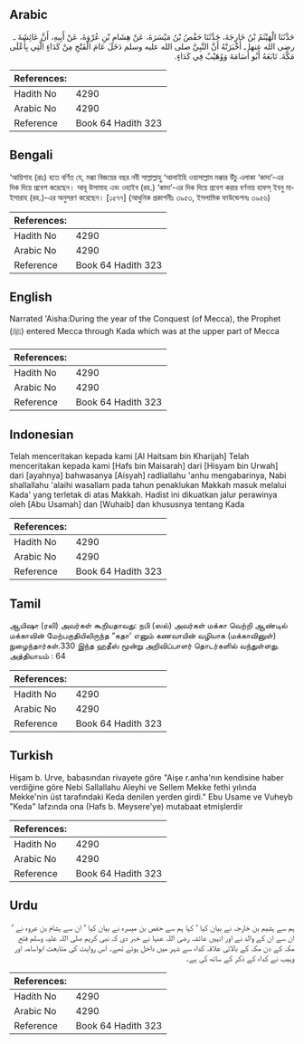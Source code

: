 ## Arabic


<div dir="rtl" lang="ar" style={{fontSize:'larger',backgroundColor:'#f8f9fa',padding:20}}>
حَدَّثَنَا الْهَيْثَمُ بْنُ خَارِجَةَ، حَدَّثَنَا حَفْصُ بْنُ مَيْسَرَةَ، عَنْ هِشَامِ بْنِ عُرْوَةَ، عَنْ أَبِيهِ، أَنَّ عَائِشَةَ ـ رضى الله عنها ـ أَخْبَرَتْهُ أَنَّ النَّبِيَّ صلى الله عليه وسلم دَخَلَ عَامَ الْفَتْحِ مِنْ كَدَاءٍ الَّتِي بِأَعْلَى مَكَّةَ‏.‏ تَابَعَهُ أَبُو أُسَامَةَ وَوُهَيْبٌ فِي كَدَاءٍ‏.‏
</div>
<div style={{backgroundColor:'#f8f9fa',padding:20, marginBottom: 10}}><table> <thead> <tr> <th>References:</th> <th></th> </tr> </thead> <tbody><tr><td>Hadith No</td><td>4290</td></tr><tr><td>Arabic No</td><td>4290</td></tr><tr><td>Reference</td><td>Book 64 Hadith 323</td></tr></tbody></table></div>

## Bengali


<div dir="ltr" lang="bn" style={{fontSize:'larger',backgroundColor:'#f8f9fa',padding:20}}>
‘আয়িশাহ (রাঃ) হতে বর্ণিত যে, মক্কা বিজয়ের বছর নবী সাল্লাল্লাহু ‘আলাইহি ওয়াসাল্লাম মক্কার উঁচু এলাকা ‘কাদা’-এর দিক দিয়ে প্রবেশ করেছেন। আবূ উসামাহ এবং ওহাইব (রহ.) ‘কাদা’-এর দিক দিয়ে প্রবেশ করার বর্ণনায় হাফস্ ইবনু মাইসারাহ (রহ.)-এর অনুসরণ করেছেন। [১৫৭৭] (আধুনিক প্রকাশনীঃ ৩৯৫৩, ইসলামিক ফাউন্ডেশনঃ ৩৯৫৬)
</div>
<div style={{backgroundColor:'#f8f9fa',padding:20, marginBottom: 10}}><table> <thead> <tr> <th>References:</th> <th></th> </tr> </thead> <tbody><tr><td>Hadith No</td><td>4290</td></tr><tr><td>Arabic No</td><td>4290</td></tr><tr><td>Reference</td><td>Book 64 Hadith 323</td></tr></tbody></table></div>

## English


<div dir="ltr" lang="en" style={{fontSize:'larger',backgroundColor:'#f8f9fa',padding:20}}>
Narrated 'Aisha:During the year of the Conquest (of Mecca), the Prophet (ﷺ) entered Mecca through Kada which was at the upper part of Mecca
</div>
<div style={{backgroundColor:'#f8f9fa',padding:20, marginBottom: 10}}><table> <thead> <tr> <th>References:</th> <th></th> </tr> </thead> <tbody><tr><td>Hadith No</td><td>4290</td></tr><tr><td>Arabic No</td><td>4290</td></tr><tr><td>Reference</td><td>Book 64 Hadith 323</td></tr></tbody></table></div>

## Indonesian


<div dir="ltr" lang="id" style={{fontSize:'larger',backgroundColor:'#f8f9fa',padding:20}}>
Telah menceritakan kepada kami [Al Haitsam bin Kharijah] Telah menceritakan kepada kami [Hafs bin Maisarah] dari [Hisyam bin Urwah] dari [ayahnya] bahwasanya [Aisyah] radliallahu 'anhu mengabarinya, Nabi shallallahu 'alaihi wasallam pada tahun penaklukan Makkah masuk melalui Kada' yang terletak di atas Makkah. Hadist ini dikuatkan jalur perawinya oleh [Abu Usamah] dan [Wuhaib] dan khususnya tentang Kada
</div>
<div style={{backgroundColor:'#f8f9fa',padding:20, marginBottom: 10}}><table> <thead> <tr> <th>References:</th> <th></th> </tr> </thead> <tbody><tr><td>Hadith No</td><td>4290</td></tr><tr><td>Arabic No</td><td>4290</td></tr><tr><td>Reference</td><td>Book 64 Hadith 323</td></tr></tbody></table></div>

## Tamil


<div dir="ltr" lang="ta" style={{fontSize:'larger',backgroundColor:'#f8f9fa',padding:20}}>
ஆயிஷா (ரலி) அவர்கள் கூறியதாவது: நபி (ஸல்) அவர்கள் மக்கா வெற்றி ஆண்டில் மக்காவின் மேற்பகுதியிலிருந்த “கதா' எனும் கணவாயின் வழியாக (மக்காவினுள்) நுழைந்தார்கள்.330 இந்த ஹதீஸ் மூன்று அறிவிப்பாளர் தொடர்களில் வந்துள்ளது. அத்தியாயம் : 64
</div>
<div style={{backgroundColor:'#f8f9fa',padding:20, marginBottom: 10}}><table> <thead> <tr> <th>References:</th> <th></th> </tr> </thead> <tbody><tr><td>Hadith No</td><td>4290</td></tr><tr><td>Arabic No</td><td>4290</td></tr><tr><td>Reference</td><td>Book 64 Hadith 323</td></tr></tbody></table></div>

## Turkish


<div dir="ltr" lang="tr" style={{fontSize:'larger',backgroundColor:'#f8f9fa',padding:20}}>
Hişam b. Urve, babasından rivayete göre "Aişe r.anha'nın kendisine haber verdiğine göre Nebi Sallallahu Aleyhi ve Sellem Mekke fethi yılında Mekke'nin üst tarafındaki Keda denilen yerden girdi." Ebu Usame ve Vuheyb "Keda" lafzında ona (Hafs b. Meysere'ye) mutabaat etmişlerdir
</div>
<div style={{backgroundColor:'#f8f9fa',padding:20, marginBottom: 10}}><table> <thead> <tr> <th>References:</th> <th></th> </tr> </thead> <tbody><tr><td>Hadith No</td><td>4290</td></tr><tr><td>Arabic No</td><td>4290</td></tr><tr><td>Reference</td><td>Book 64 Hadith 323</td></tr></tbody></table></div>

## Urdu


<div dir="rtl" lang="ur" style={{fontSize:'larger',backgroundColor:'#f8f9fa',padding:20}}>
ہم سے ہشیم بن خارجہ نے بیان کیا ‘ کہا ہم سے حفص بن میسرہ نے بیان کیا ‘ ان سے ہشام بن عروہ نے ‘ ان سے ان کے والد نے اور انہیں عائشہ رضی اللہ عنہا نے خبر دی کہ نبی کریم صلی اللہ علیہ وسلم فتح مکہ کے دن مکہ کے بالائی علاقہ کداء سے شہر میں داخل ہوئے تھے۔ اس روایت کی متابعت ابواسامہ اور وہیب نے کداء کے ذکر کے ساتھ کی ہے۔
</div>
<div style={{backgroundColor:'#f8f9fa',padding:20, marginBottom: 10}}><table> <thead> <tr> <th>References:</th> <th></th> </tr> </thead> <tbody><tr><td>Hadith No</td><td>4290</td></tr><tr><td>Arabic No</td><td>4290</td></tr><tr><td>Reference</td><td>Book 64 Hadith 323</td></tr></tbody></table></div>